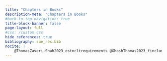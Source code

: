 ```yaml
---
title: "Chapters in Books"
description-meta: "Chapters in Books"
#back-to-top-navigation: true
title-block-banner: false
page-layout: full
#css: /custom.css
hide_references: true
bibliography: sue_res.bib
nocite: |
    @ThomasZaveri-Shah2023_estncltrequirements @GhoshThomas2023_finclumdeepeningevidence @Krishnanetal2020 @Senguptaetal2017_IDRcorpinsolvency @SaneThomas2012_idr_firmborrowings @ThomasVarma_handbook_nomura @ThomasShah2007_encyc_indexes @Thomas2005_financialsectorreforms @Thomas2005_commodities_encyclopediaofindia @SrinivasThomas2003_lessons_pensionfundmanagement @ShahThomas2003_credpr @ShahThomas2003_smallmarkets @Thomas2003_muzaffarnagarfutures @ShahThomas2003_eqderivatives_soa @ShahThomas2002_idr_intrates @ShahThomas2000_policycapmarkets2000_icssr @ShahThomas1999_risk @ShahThomas1999_micropru @ShahThomas1999_Indiancapmarket21stcentury @ShahThomas1998_cbot @ShahThomas1997_idr_securities_markets
---
```


::: {#refs}
:::
